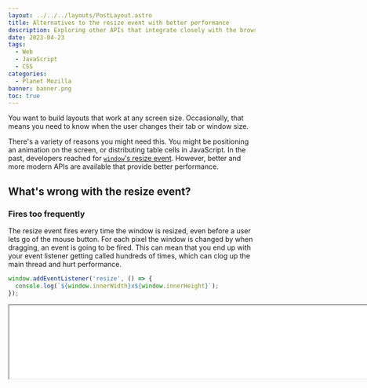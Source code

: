 ```yaml
---
layout: ../../../layouts/PostLayout.astro
title: Alternatives to the resize event with better performance
description: Exploring other APIs that integrate closely with the browser's styling engine.
date: 2023-04-23
tags:
  - Web
  - JavaScript
  - CSS
categories:
  - Planet Mozilla
banner: banner.png
toc: true
---
```



You want to build layouts that work at any screen size. Occasionally, that means you need to know when the user changes their tab or window size.

There's a variety of reasons you might need this. You might be positioning an animation on the screen, or distributing table cells in JavaScript. In the past, developers reached for [`window`'s resize event](https://developer.mozilla.org/en-US/docs/Web/API/Window/resize_event). However, better and more modern APIs are available that provide better performance.

## What's wrong with the resize event?

### Fires too frequently

The resize event fires every time the window is resized, even before a user lets go of the mouse button. For each pixel the window is changed by when dragging, an event is going to be fired. This can mean that you end up with your event listener getting called hundreds of times, which can clog up the main thread and hurt performance.

```js
window.addEventListener('resize', () => {
  console.log(`${window.innerWidth}x${window.innerHeight}`);
});
```

<div class="resize flex overflow-hidden items-stretch -mx-4">
  <iframe
    class="grow h-full bg-slate-800"
    width="800"
    height="150"
    src="resize-event-demo/"
  />
</div>

### Potential layout thrashing

What makes it worse is that you're probably going to pair the resize event with some logic to read the size of an element on the screen, such as with `element.clientWidth`, `element.getBoundingClientRect()`, or `getComputedStyle()`. Reading the [size of an element](https://gist.github.com/paulirish/5d52fb081b3570c81e3a) forces the browser to immediately and synchronously calculate its size, which forces the entire page to undergo layout and style calculations. That can be an expensive calculation.

If you then make changes to something on the screen, this invalidates the layout again and the browser can't cache the size. The browser has to account for the fact that styles have changed in some way since you last read the size of the element, so it has to recalculate the size of the element all over again next time you read it.

This is called [layout thrashing](https://kellegous.com/j/2013/01/26/layout-performance/), and it's a common performance bottleneck. Thrashing inside a resize event listener can trigger this hundreds of times per second, which can cause the browser to slow down and even freeze.

```js
window.addEventListener('resize', () => {
  // offsetWidth reads the size of the element, which forces layout
  // setting a style property then invalidates the layout, so it isn't cached
  // this can happen hundreds of times per second when resizing
  circle.style.width = `${box.offsetWidth}px`;
});
```

## 1. Media queries

The best way to avoid the pitfalls of the resize event is to avoid it entirely.

You'll get the best performance if you can move all your logic to CSS using [media queries](https://developer.mozilla.org/en-US/docs/Learn/CSS/CSS_layout/Media_queries). Media queries let you set specific CSS rules that are only used when the window is at a certain size.

```css
body {
  /* Use a dark blue background by default */
  background: #032030;
}

@media (max-width: 400px) {
  body {
    /* Use a black background when the window is less than 400 pixels wide */
    background: #000;
  }
}
```

You can also use media queries in JavaScript, if nessecary. The [`matchMedia`](https://developer.mozilla.org/en-US/docs/Web/API/Window/matchMedia) API lets you pass in media query conditions and check if they match in JS. You can check the current value with [`query.matches`](https://developer.mozilla.org/en-US/docs/Web/API/MediaQueryList/matches) and listen to changes in size with the ["change" event](https://developer.mozilla.org/en-US/docs/Web/API/MediaQueryList/change_event).

Unlike the "resize" event, the "change" event will only fire when the breakpoint is passed. In the demo below, you can see an event is only fired when the window is resized past the 400 pixel breakpoint (either becoming smaller than or equal to 400 pixels or larger than 400 pixels).

```js
const query = matchMedia('(max-width: 400px)');

// is the initial window width less than 400 pixels?
console.log(query.matches);

// listen to whenever query.matches changes
query.addEventListener('change', (event) => {
  // is the current window width less than 400 pixels?
  console.log(event.matches);
});
```

<div class="resize flex overflow-hidden items-stretch -mx-4">
  <iframe
    class="grow h-full bg-slate-800"
    width="800"
    height="150"
    src="media-query-demo/"
  />
</div>

Media queries are the best option if you need to make changes based on window size.

## 2. ResizeObserver

While media queries work well if you want to make changes based on the size of the window, they don't work if you want to make changes based on the size of a particular element. If you have an element or component that can show up in multiple locations, you can't easily rely on the window because your component's width might be different depending on where it is on the page.

Additionally, elements can change their size without the user resizing the window. For example, if you have [sidebar that opens and closes](/posts/react-finite-state-machine-animation/), the main content next to it will change width but the window won't.

Happily, there's a useful API called [`ResizeObserver`](https://developer.mozilla.org/en-US/docs/Web/API/Resize_Observer_API) you can use. It reacts to changes in the size of any observed element, no matter what made it change.

<div
  class="resize flex overflow-hidden items-stretch -mx-4"
  style="height: 250px"
>
  <iframe
    class="grow h-full bg-slate-800"
    width="800"
    height="250"
    src="resize-observer-demo/"
  />
</div>

Unlike the resize event, a `ResizeObserver` will also tell you the new size of an element! It passes the size of every observed element to the callback function, so you don't need to read the size yourself. This also avoids layout thrashing, since the browser can read the size of the element on its own schedule.

```js
const resizeObserver = new ResizeObserver((entries) => {
  // entries is an array of ResizeObserverEntry objects
  // We only care about the first one,
  // since we call resizeObserver.observe on a single element
  // If you're observing multiple elements, you'll have multiple entries in this array
  const entry = entries[0];

  // log the new size of the element
  console.log(entry.contentBoxSize);
});

resizeObserver.observe(element);
```

[Resize observers will tell you](https://web.dev/resize-observer/#what-is-being-reported) both the `borderBoxSize` (the size of the element including padding and borders) and the `contentBoxSize` (just the content of the element, not including padding and borders).

<Fragment set:html={boxModel} />

Resize observers are the best option if you need to make changes based on the size of a paticular element.

## 3. Container queries

For my team at Microsoft, [CSS container queries](https://developer.mozilla.org/en-US/docs/Web/CSS/CSS_Container_Queries) are a little too new to be used in the codebase.However, if you're making an evergreen app (or reading this article in the future), container queries are a great CSS-based alternative to ResizeObserver and the window "resize" event.

They have very similar syntax to media queries, but instead of matching the window size, they match the size of the element they're applied to.

```css
.parent {
  container-type: inline-size;
}

@container (max-width: 400px) {
  .element {
    /* Use a black background when the element's
    parent is less than 400 pixels wide */
    background: #000;
  }
}
```

If you don't need to read element sizes in JavaScript, container queries are great. It's easy to write performant JavaScript when you remove JavaScript and just use CSS!
